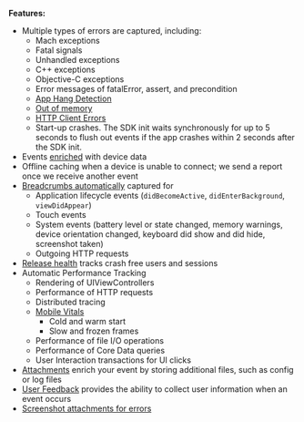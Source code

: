 <PlatformContent includePath="getting-started-primer/note" />

**Features:**

- Multiple types of errors are captured, including:
  - Mach exceptions
  - Fatal signals
  - Unhandled exceptions
  - C++ exceptions
  - Objective-C exceptions
  - Error messages of fatalError, assert, and precondition
  - [App Hang Detection](/platforms/apple/configuration/app-hangs/)
  - [Out of memory](/platforms/apple/configuration/out-of-memory/)
  - [HTTP Client Errors](/platforms/apple/configuration/http-client-errors/)
  - Start-up crashes. The SDK init waits synchronously for up to 5 seconds to flush out events if the app crashes within 2 seconds after the SDK init.
- Events [enriched](/platforms/apple/enriching-events/context/) with device data
- Offline caching when a device is unable to connect; we send a report once we receive another event
- [Breadcrumbs automatically](/platforms/apple/enriching-events/breadcrumbs/#automatic-breadcrumbs) captured for
  - Application lifecycle events (`didBecomeActive`, `didEnterBackground`, `viewDidAppear`)
  - Touch events
  - System events (battery level or state changed, memory warnings, device orientation changed, keyboard did show and did hide, screenshot taken)
  - Outgoing HTTP requests
- [Release health](/product/releases/health/) tracks crash free users and sessions
- Automatic <PlatformLink to="/performance/instrumentation/">Performance Tracking</PlatformLink>
  - Rendering of UIViewControllers
  - Performance of HTTP requests
  - Distributed tracing
  - [Mobile Vitals](https://docs.sentry.io/product/performance/mobile-vitals/)
    - Cold and warm start
    - Slow and frozen frames
  - Performance of <PlatformLink to="/performance/instrumentation/automatic-instrumentation/#file-io-tracing">file I/O</PlatformLink> operations
  - Performance of <PlatformLink to="/performance/instrumentation/automatic-instrumentation/#core-data-tracing">Core Data</PlatformLink> queries
  - <PlatformLink to="/performance/instrumentation/automatic-instrumentation/#user-interaction-tracing">User Interaction</PlatformLink> transactions for UI clicks
- [Attachments](/platforms/apple/enriching-events/attachments/) enrich your event by storing additional files, such as config or log files
- [User Feedback](/platforms/apple/enriching-events/user-feedback/) provides the ability to collect user information when an event occurs
- [Screenshot attachments for errors](/platforms/apple/guides/ios/enriching-events/screenshots/)
